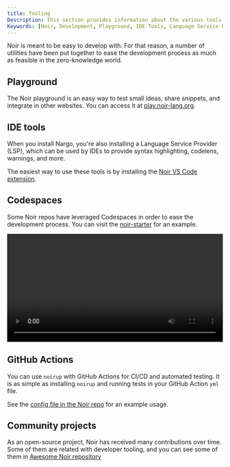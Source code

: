 ```yaml
---
title: Tooling
Description: This section provides information about the various tools and utilities available for Noir development. It covers the Noir playground, IDE tools, Codespaces, and community projects.
Keywords: [Noir, Development, Playground, IDE Tools, Language Service Provider, VS Code Extension, Codespaces, noir-starter, Community Projects, Awesome Noir Repository, Developer Tooling]
---
```


Noir is meant to be easy to develop with. For that reason, a number of utilities have been put together to ease the development process as much as feasible in the zero-knowledge world.

## Playground

The Noir playground is an easy way to test small ideas, share snippets, and integrate in other websites. You can access it at [play.noir-lang.org](https://play.noir-lang.org).

## IDE tools

When you install Nargo, you're also installing a Language Service Provider (LSP), which can be used by IDEs to provide syntax highlighting, codelens, warnings, and more.

The easiest way to use these tools is by installing the [Noir VS Code extension](https://marketplace.visualstudio.com/items?itemName=noir-lang.vscode-noir).

## Codespaces

Some Noir repos have leveraged Codespaces in order to ease the development process. You can visit the [noir-starter](https://github.com/noir-lang/noir-starter) for an example.

<video width="100%" height="auto" controls>
  <source src={require('@site/static/video/codespaces_showcase.mp4').default} type="video/mp4" />
  Your browser does not support the video tag.
</video>

## GitHub Actions

You can use `noirup` with GitHub Actions for CI/CD and automated testing. It is as simple as
installing `noirup` and running tests in your GitHub Action `yml` file.

See the
[config file in the Noir repo](https://github.com/TomAFrench/noir-hashes/blob/master/.github/workflows/noir.yml) for an example usage.

## Community projects

As an open-source project, Noir has received many contributions over time. Some of them are related with developer tooling, and you can see some of them in [Awesome Noir repository](https://github.com/noir-lang/awesome-noir#dev-tools)
